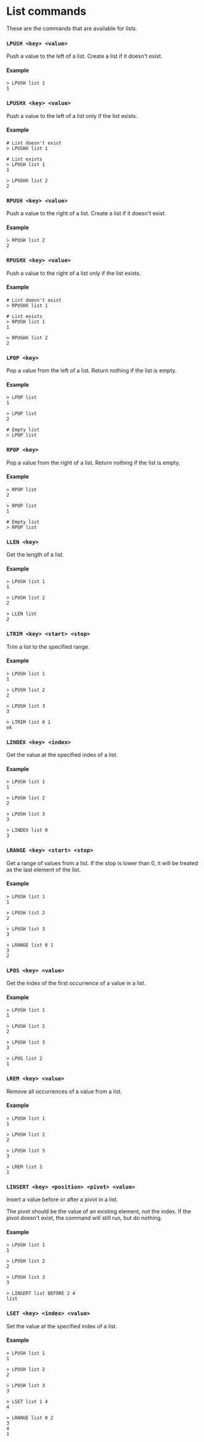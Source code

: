 # List commands

These are the commands that are available for lists.

### `LPUSH <key> <value>`

Push a value to the left of a list. Create a list if it doesn't exist.

#### Example

```
> LPUSH list 1
1
```

### `LPUSHX <key> <value>`

Push a value to the left of a list only if the list exists.

#### Example

```
# List doesn't exist
> LPUSHX list 1

# List exists
> LPUSH list 1
1

> LPUSHX list 2
2
```

### `RPUSH <key> <value>`

Push a value to the right of a list. Create a list if it doesn't exist.

#### Example

```
> RPUSH list 2
2
```

### `RPUSHX <key> <value>`

Push a value to the right of a list only if the list exists.

#### Example

```
# List doesn't exist
> RPUSHX list 1

# List exists
> RPUSH list 1
1

> RPUSHX list 2
2
```

### `LPOP <key>`

Pop a value from the left of a list. Return nothing if the list is empty.

#### Example

```
> LPOP list
1

> LPOP list
2

# Empty list
> LPOP list
```

### `RPOP <key>`

Pop a value from the right of a list. Return nothing if the list is empty.

#### Example

```
> RPOP list
2

> RPOP list
1

# Empty list
> RPOP list
```

### `LLEN <key>`

Get the length of a list.

#### Example

```
> LPUSH list 1
1

> LPUSH list 2
2

> LLEN list
2
```

### `LTRIM <key> <start> <stop>`

Trim a list to the specified range.

#### Example

```
> LPUSH list 1
1

> LPUSH list 2
2

> LPUSH list 3
3

> LTRIM list 0 1
ok
```

### `LINDEX <key> <index>`

Get the value at the specified index of a list.

#### Example

```
> LPUSH list 1
1

> LPUSH list 2
2

> LPUSH list 3
3

> LINDEX list 0
3
```

### `LRANGE <key> <start> <stop>`

Get a range of values from a list. If the stop is lower than 0, it will be treated as the last element of the list.

#### Example

```
> LPUSH list 1
1

> LPUSH list 2
2

> LPUSH list 3
3

> LRANGE list 0 1
3
2
```

### `LPOS <key> <value>`

Get the index of the first occurrence of a value in a list.

#### Example

```
> LPUSH list 1
1

> LPUSH list 2
2

> LPUSH list 3
3

> LPOS list 2
1
```

### `LREM <key> <value>`

Remove all occurrences of a value from a list.

#### Example

```
> LPUSH list 1
1

> LPUSH list 2
2

> LPUSH list 3
3

> LREM list 2
1
```

### `LINSERT <key> <position> <pivot> <value>`

Insert a value before or after a pivot in a list.

The pivot should be the value of an existing element, not the index. If the pivot doesn't exist, the command will still run, but do nothing.

#### Example

```
> LPUSH list 1
1

> LPUSH list 2
2

> LPUSH list 3
3

> LINSERT list BEFORE 2 4
list
```

### `LSET <key> <index> <value>`

Set the value at the specified index of a list.

#### Example

```
> LPUSH list 1
1

> LPUSH list 2
2

> LPUSH list 3
3

> LSET list 1 4
4

> LRANGE list 0 2
3
4
1
```

